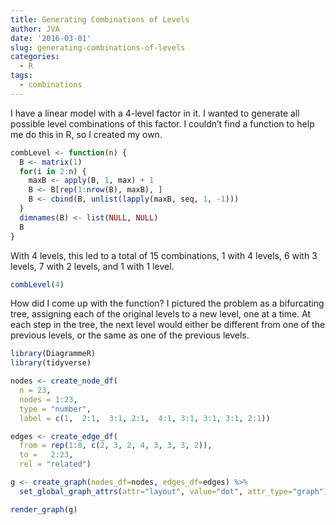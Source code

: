 ```yaml
---
title: Generating Combinations of Levels
author: JVA
date: '2016-03-01'
slug: generating-combinations-of-levels
categories:
  - R
tags:
  - combinations
---
```


I have a linear model with a 4-level factor in it. I wanted to generate all possible level combinations of this factor. I couldn't find a function to help me do this in R, so I created my own. 

```r
combLevel <- function(n) {
  B <- matrix(1)
  for(i in 2:n) {
    maxB <- apply(B, 1, max) + 1
    B <- B[rep(1:nrow(B), maxB), ]
    B <- cbind(B, unlist(lapply(maxB, seq, 1, -1)))
  }
  dimnames(B) <- list(NULL, NULL)
  B
}
```

With 4 levels, this led to a total of 15 combinations, 1 with 4 levels, 6 with 3 levels, 7 with 2 levels, and 1 with 1 level. 

```r
combLevel(4)
```

How did I come up with the function? I pictured the problem as a bifurcating tree, assigning each of the original levels to a new level, one at a time. At each step in the tree, the next level would either be different from one of the previous levels, or the same as one of the previous levels. 

```r
library(DiagrammeR)
library(tidyverse)

nodes <- create_node_df(
  n = 23,
  nodes = 1:23,
  type = "number",
  label = c(1,  2:1,  3:1, 2:1,  4:1, 3:1, 3:1, 3:1, 2:1))

edges <- create_edge_df(
  from = rep(1:8, c(2, 3, 2, 4, 3, 3, 3, 2)),
  to =   2:23,
  rel = "related")

g <- create_graph(nodes_df=nodes, edges_df=edges) %>%
  set_global_graph_attrs(attr="layout", value="dot", attr_type="graph")

render_graph(g)
```
